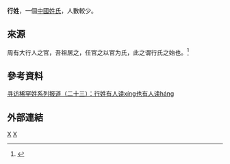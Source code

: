 {{姓氏
|姓氏=行
|拼音=Xíng
|注音=ㄒㄧㄥˊ
|同音字=型
}}
'''行姓'''，一個[[中國姓氏|中國姓氏]]，人數較少。

==來源==
周有大行人之官，吾祖居之，任官之以官为氏，此之谓行氏之始也。<ref>{{Cite web|url=https://zh.wikipedia.org/wiki/%E5%91%A8%E7%A6%AE|title=周礼|accessdate=2018-02-11|author=|date=|publisher=|archive-date=2021-05-10|archive-url=https://web.archive.org/web/20210510115044/https://zh.wikipedia.org/wiki/%E5%91%A8%E7%A6%AE|dead-url=no}}</ref>

==參考資料==
[http://special.daynews.com.cn/kjzt/xfxhx/418920.html 寻访稀罕姓系列报道（二十三）：行姓有人读xíng也有人读háng]{{Dead link|date=2018年6月 |bot=InternetArchiveBot |fix-attempted=no }}

==外部連結==
{{Wikisource further reading}}

[[Category:漢姓|X]]
[[Category:中國姓氏|X]]